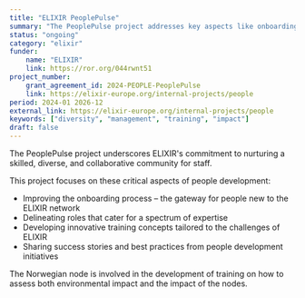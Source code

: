 ```yaml
---
title: "ELIXIR PeoplePulse"
summary: "The PeoplePulse project addresses key aspects like onboarding, role definition, ELITMa training, and equipping ELIXIR Node staff with organisation and management skills and training on impact assessment."
status: "ongoing"
category: "elixir"
funder:
    name: "ELIXIR"
    link: https://ror.org/044rwnt51
project_number:
    grant_agreement_id: 2024-PEOPLE-PeoplePulse
    link: https://elixir-europe.org/internal-projects/people
period: 2024-01 2026-12
external_link: https://elixir-europe.org/internal-projects/people
keywords: ["diversity", "management", "training", "impact"]
draft: false
---
```


The PeoplePulse project underscores ELIXIR's commitment to nurturing a skilled, diverse, and collaborative community for staff. 

This project focuses on these critical aspects of people development:

* Improving the onboarding process – the gateway for people new to the ELIXIR network
* Delineating roles that cater for a spectrum of expertise
* Developing innovative training concepts tailored to the challenges of ELIXIR
* Sharing success stories and best practices from people development initiatives

The Norwegian node is involved in the development of training on how to assess both environmental impact and the impact of the nodes.

